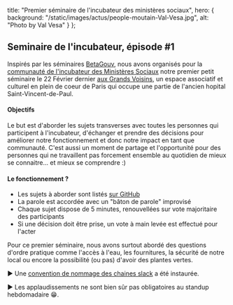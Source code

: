 
  title: "Premier séminaire de l'incubateur des ministères sociaux",
  hero: {
    background: "/static/images/actus/people-moutain-Val-Vesa.jpg",
    alt: "Photo by Val Vesa"
  }
};

<LayoutArticle meta={meta}>

## Seminaire de l'incubateur, épisode #1

Inspirés par les séminaires [BetaGouv](https://beta.gouv.fr), nous avons organisés pour la [communauté de l'incubateur des Ministères Sociaux](/members) notre premier petit séminaire le 22 Février dernier [aux Grands Voisins](https://lesgrandsvoisins.org/), un espace associatif et culturel en plein de coeur de Paris qui occupe une partie de l'ancien hopital Saint-Vincent-de-Paul.

#### Objectifs

Le but est d'aborder les sujets transverses avec toutes les personnes qui participent à l'incubateur, d'échanger et prendre des décisions pour améliorer notre fonctionnement et donc notre impact en tant que communauté. C'est aussi un moment de partage et l'opportunité pour des personnes qui ne travaillent pas forcement ensemble au quotidien de mieux se connaitre... et mieux se comprendre :)

#### Le fonctionnement ?

- Les sujets à aborder sont listés [sur GitHub](https://github.com/SocialGouv/seminaire/projects/1)
- La parole est accordée avec un "bâton de parole" improvisé
- Chaque sujet dispose de 5 minutes, renouvellées sur vote majoritaire des participants
- Si une décision doit être prise, un vote à main levée est effectué pour l'acter

Pour ce premier séminaire, nous avons surtout abordé des questions d'ordre pratique comme l'accès à l'eau, les fournitures, la sécurité de notre local ou encore la possibilité (ou pas) d'avoir des plantes vertes.

▶️ Une [convention de nommage des chaines slack](https://github.com/SocialGouv/socialgouv.github.io/wiki/Nomenclature-des-chaines-Mattermost%7CSlack) a été instaurée.

▶️ Les applaudissements ne sont bien sûr pas obligatoires au standup hebdomadaire 😁.

</LayoutArticle>
